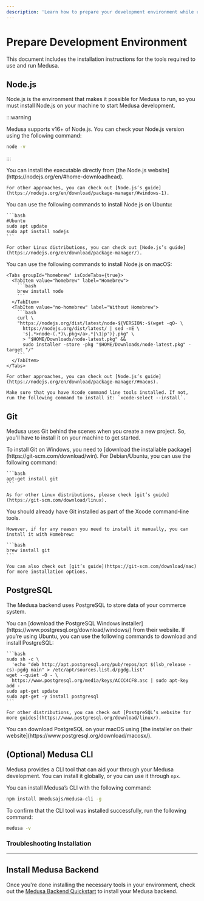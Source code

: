 ```yaml
---
description: 'Learn how to prepare your development environment while using Medusa. This guide includes how to install Node.js, Git, Medusa CLI tool, and PostgreSQL.'
---
```



# Prepare Development Environment

This document includes the installation instructions for the tools required to use and run Medusa.

## Node.js

Node.js is the environment that makes it possible for Medusa to run, so you must install Node.js on your machine to start Medusa development.

:::warning

Medusa supports v16+ of Node.js. You can check your Node.js version using the following command:

```bash noReport
node -v
```

:::

<Tabs groupId="operating-systems" queryString="os">
  <TabItem value="windows" label="Windows" default>
    You can install the executable directly from [the Node.js website](https://nodejs.org/en/#home-downloadhead).

    For other approaches, you can check out [Node.js’s guide](https://nodejs.org/en/download/package-manager/#windows-1).
  </TabItem>
  <TabItem value="linux" label="Linux">
    You can use the following commands to install Node.js on Ubuntu:

    ```bash
    #Ubuntu
    sudo apt update
    sudo apt install nodejs
    ```

    For other Linux distributions, you can check out [Node.js’s guide](https://nodejs.org/en/download/package-manager/).
  </TabItem>
  <TabItem value="macos" label="macOS">
    You can use the following commands to install Node.js on macOS:

    <Tabs groupId="homebrew" isCodeTabs={true}>
      <TabItem value="homebrew" label="Homebrew">
        ```bash
        brew install node
        ```
      </TabItem>
      <TabItem value="no-homebrew" label="Without Homebrew">
        ```bash
        curl \
        "https://nodejs.org/dist/latest/node-${VERSION:-$(wget -qO- \
          https://nodejs.org/dist/latest/ | sed -nE \ 
          's|.*>node-(.*)\.pkg</a>.*|\1|p')}.pkg" \
          > "$HOME/Downloads/node-latest.pkg" && 
          sudo installer -store -pkg "$HOME/Downloads/node-latest.pkg" -target "/"
        ```
      </TabItem>
    </Tabs>

    For other approaches, you can check out [Node.js’s guide](https://nodejs.org/en/download/package-manager/#macos).

    Make sure that you have Xcode command line tools installed. If not, run the following command to install it: `xcode-select --install`.

  </TabItem>
</Tabs>

## Git

Medusa uses Git behind the scenes when you create a new project. So, you'll have to install it on your machine to get started.

<Tabs groupId="operating-systems" queryString="os">
  <TabItem value="windows" label="Windows" default>
    To install Git on Windows, you need to [download the installable package](https://git-scm.com/download/win).
  </TabItem>
  <TabItem value="linux" label="Linux">
    For Debian/Ubuntu, you can use the following command:

    ```bash
    apt-get install git
    ```

    As for other Linux distributions, please check [git’s guide](https://git-scm.com/download/linux).
  </TabItem>
  <TabItem value="macos" label="macOS">
    You should already have Git installed as part of the Xcode command-line tools.

    However, if for any reason you need to install it manually, you can install it with Homebrew:

    ```bash
    brew install git
    ```

    You can also check out [git’s guide](https://git-scm.com/download/mac) for more installation options.
  </TabItem>
</Tabs>

## PostgreSQL

The Medusa backend uses PostgreSQL to store data of your commerce system.

<Tabs groupId="operating-systems" queryString="os">
  <TabItem value="windows" label="Windows">
    You can [download the PostgreSQL Windows installer](https://www.postgresql.org/download/windows/) from their website.
  </TabItem>
  <TabItem value="linux" label="Linux">
    If you’re using Ubuntu, you can use the following commands to download and install PostgreSQL:

    ```bash
    sudo sh -c \
      'echo "deb http://apt.postgresql.org/pub/repos/apt $(lsb_release -cs)-pgdg main" > /etc/apt/sources.list.d/pgdg.list'
    wget --quiet -O - \
      https://www.postgresql.org/media/keys/ACCC4CF8.asc | sudo apt-key add -
    sudo apt-get update
    sudo apt-get -y install postgresql
    ```

    For other distributions, you can check out [PostgreSQL’s website for more guides](https://www.postgresql.org/download/linux/).
  </TabItem>
  <TabItem value="macos" label="macOS">
    You can download PostgreSQL on your macOS using [the installer on their website](https://www.postgresql.org/download/macosx/).
  </TabItem>
</Tabs>

## (Optional) Medusa CLI

Medusa provides a CLI tool that can aid your through your Medusa development. You can install it globally, or you can use it through `npx`.

You can install Medusa’s CLI with the following command:

```bash npm2yarn
npm install @medusajs/medusa-cli -g
```

To confirm that the CLI tool was installed successfully, run the following command:

```bash noReport
medusa -v
```

### Troubleshooting Installation

<MedusaCliTroubleshootingSection />

---

## Install Medusa Backend

Once you're done installing the necessary tools in your environment, check out the [Medusa Backend Quickstart](./install.mdx) to install your Medusa backend.

